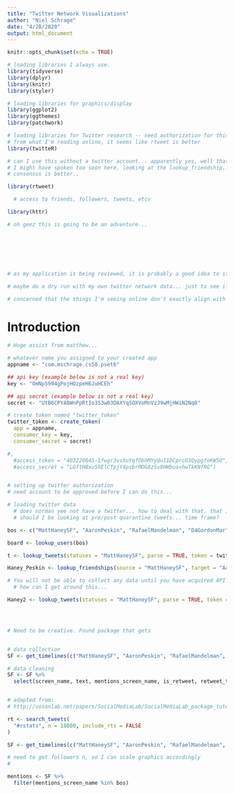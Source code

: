 ```yaml
---
title: "Twitter Network Visualizations"
author: "Niel Schrage"
date: "4/28/2020"
output: html_document
---
```


```r
knitr::opts_chunk$set(echo = TRUE)

# loading libraries I always use. 
library(tidyverse)
library(dplyr)
library(knitr)
library(styler)

# loading libraries for graphics/display
library(ggplot2)
library(ggthemes)
library(patchwork)

# loading libraries for Twitter research -- need authorization for this one...  
# from what I'm reading online, it seems like rtweet is better
library(twitteR)

# can I use this without a twitter account... apparently yes, well that gets rid of that problem...
# I might have spoken too soon here. looking at the lookup_friendship... need twitter authorization... oof... 
# consensus is better.. 

library(rtweet)

  # access to friends, followers, tweets, etcv

library(httr)

# oh geez this is going to be an adventure... 







# as my application is being reviewed, it is probably a good idea to start laying out what the code actually will look like so I can hit the ground running as soon as I get the green light.

# maybe do a dry run with my own twitter network data... just to see if it is doable. 

# concerned that the things I'm seeing online don't exactly align with what my initial project description was... do I need to keep digging, or should I be thinking about reframing my project. 
```

# Introduction

```r

# Huge assist from matthew... 

# whatever name you assigned to your created app
appname <- "com.mschrage.cs50.pset6"

## api key (example below is not a real key)
key <- "OmNp5994gPojHOzpeH6JuHCEh"

## api secret (example below is not a real key)
secret <- "UtB6CPYA8WnPpRtIo3S3w03DAXYqSOXVoMnVzJ9wMjHWiN2Nq0"

# create token named "twitter_token"
twitter_token <- create_token(
  app = appname,
  consumer_key = key,
  consumer_secret = secret) 

#,
  #access_token = "403220845-1fwgr3vsXuYqfObhMYyQuI1DCprcO3QypgfoKW5O",
  #access_secret = "LGftHBxuShElCTpjY4psbrMOG8zSv8HWbuaxhwTkKNfRG")

```

```r



```


```r

# setting up twitter authorization 
# need account to be approved before I can do this...

# loading twitter data
  # does norman yee not have a twitter... how to deal with that. that is actually crazy to me...
  # should I be looking at pre/post quarantine tweets... time frame? 

bos <- c("MattHaneySF", "AaronPeskin", "RafaelMandelman", "D4GordonMar", "DeanPreston", "SandraLeeFewer", "HillaryRonen", "Ahsha_Safai", "SupStefani", "shamannwalton", "NormanYeeSF", "LondonBreed")

board <- lookup_users(bos)

t <- lookup_tweets(statuses = "MattHaneySF", parse = TRUE, token = twitter_token)

Haney_Peskin <- lookup_friendships(source = "MattHaneySF", target = "AaronPeskin")

# You will not be able to collect any data until you have acquired API credentials.
  # how can I get around this... 

Haney2 <- lookup_tweets(statuses = "MattHaneySF", parse = TRUE, token = twitter_token)




# Need to be creative. Found package that gets 



```

```r

# data collection
SF <- get_timelines(c("MattHaneySF", "AaronPeskin", "RafaelMandelman", "D4GordonMar", "DeanPreston", "SandraLeeFewer", "HillaryRonen", "Ahsha_Safai", "SupStefani", "shamannwalton", "NormanYeeSF", "LondonBreed"), n = 3200)

# data cleaning
SF <- SF %>% 
  select(screen_name, text, mentions_screen_name, is_retweet, retweet_text, hashtags, reply_to_screen_name, created_at)



```


```r
# adapted from:
# http://vosonlab.net/papers/SocialMediaLab/SocialMediaLab_package_tutorial.pdf

rt <- search_tweets(
  "#rstats", n = 18000, include_rts = FALSE
)

SF <- get_timelines(c("MattHaneySF", "AaronPeskin", "RafaelMandelman", "D4GordonMar", "DeanPreston", "SandraLeeFewer", "HillaryRonen", "Ahsha_Safai", "SupStefani", "shamannwalton", "NormanYeeSF", "LondonBreed"), n = 3200)

# need to get followers n, so I can scale graphics accordingly
#

mentions <- SF %>% 
  filter(mentions_screen_name %in% bos)


```


```r

```


```r

```

```r

```